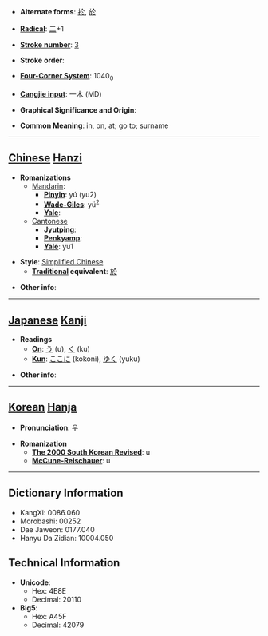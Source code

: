* '''Alternate forms''': [[扵]], [[於]]

* '''[[Wiktionary:Chinese radical index| Radical]]''': [[Wiktionary:Chinese radical index 二|二]]+1

* '''[[Wiktionary:Chinese total strokes index|Stroke number]]''': [[Wiktionary:Chinese total strokes index 3|3]]

* '''Stroke order''': 

* '''[[Wiktionary:Chinese four corner index|Four-Corner System]]''': 1040<sub>0</sub>

* '''[[Wiktionary:Chinese Cangjie index|Cangjie input]]''': 一木 (MD)

* '''Graphical Significance and Origin''': 

* '''Common Meaning''': in, on, at; go to; surname

----

== [[Chinese]] [[Hanzi]] ==

* '''Romanizations'''
** [[Mandarin]]:
*** '''[[Pinyin]]''': yú (yu2)
*** '''[[Wade-Giles]]''': yü<sup>2</sup>
*** '''[[Yale]]''': 
**[[Cantonese]]
***'''[[Jyutping]]''':
***'''[[Penkyamp]]''': 
***'''[[Yale]]''': yu1

* '''Style''': [[Simplified Chinese]] 
** '''[[Traditional Chinese|Traditional]] equivalent''': [[於]]

* '''Other info''': 

----

== [[Japanese]] [[Kanji]] ==

* '''Readings'''
** '''[[On]]''': [[う]] (u), [[く]] (ku)
** '''[[Kun]]''': [[ここに]] (kokoni), [[ゆく]] (yuku)

* '''Other info''':  

----

== [[Korean]] [[Hanja]] ==

* '''Pronunciation''': 우

* '''Romanization'''
** '''[[The 2000 South Korean Revised Romanization|The 2000 South Korean Revised]]''': u
** '''[[McCune-Reischauer]]''': u

----

== Dictionary Information ==

* KangXi: 0086.060
* Morobashi: 00252
* Dae Jaweon: 0177.040
* Hanyu Da Zidian: 10004.050

== Technical Information ==

* '''Unicode''':
** Hex: 4E8E
** Decimal: 20110
* '''Big5''':
** Hex: A45F
** Decimal: 42079